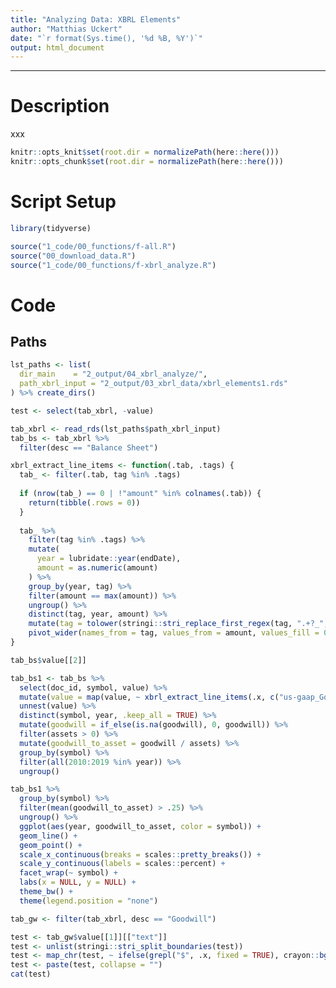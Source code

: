 ```yaml
---
title: "Analyzing Data: XBRL Elements"
author: "Matthias Uckert"
date: "`r format(Sys.time(), '%d %B, %Y')`"
output: html_document
---
```


------------------------------------------------------------------------

# Description

xxx

```r
knitr::opts_knit$set(root.dir = normalizePath(here::here())) 
knitr::opts_chunk$set(root.dir = normalizePath(here::here())) 
```

# Script Setup

```r
library(tidyverse)

source("1_code/00_functions/f-all.R")
source("00_download_data.R")
source("1_code/00_functions/f-xbrl_analyze.R")
```

# Code

## Paths

```r
lst_paths <- list(
  dir_main    = "2_output/04_xbrl_analyze/",
  path_xbrl_input = "2_output/03_xbrl_data/xbrl_elements1.rds"
) %>% create_dirs()

test <- select(tab_xbrl, -value)

```

```r
tab_xbrl <- read_rds(lst_paths$path_xbrl_input) 
tab_bs <- tab_xbrl %>%
  filter(desc == "Balance Sheet")

xbrl_extract_line_items <- function(.tab, .tags) {
  tab_ <- filter(.tab, tag %in% .tags) 
  
  if (nrow(tab_) == 0 | !"amount" %in% colnames(.tab)) {
    return(tibble(.rows = 0))
  }
  
  tab_ %>%
    filter(tag %in% .tags) %>%
    mutate(
      year = lubridate::year(endDate),
      amount = as.numeric(amount)
    ) %>%
    group_by(year, tag) %>%
    filter(amount == max(amount)) %>%
    ungroup() %>%
    distinct(tag, year, amount) %>%
    mutate(tag = tolower(stringi::stri_replace_first_regex(tag, ".+?_", ""))) %>%
    pivot_wider(names_from = tag, values_from = amount, values_fill = 0)
}
```


```r
tab_bs$value[[2]]

tab_bs1 <- tab_bs %>%
  select(doc_id, symbol, value) %>%
  mutate(value = map(value, ~ xbrl_extract_line_items(.x, c("us-gaap_Goodwill", "us-gaap_Assets")))) %>%
  unnest(value) %>%
  distinct(symbol, year, .keep_all = TRUE) %>%
  mutate(goodwill = if_else(is.na(goodwill), 0, goodwill)) %>%
  filter(assets > 0) %>%
  mutate(goodwill_to_asset = goodwill / assets) %>%
  group_by(symbol) %>%
  filter(all(2010:2019 %in% year)) %>%
  ungroup()

```


```r
tab_bs1 %>%
  group_by(symbol) %>%
  filter(mean(goodwill_to_asset) > .25) %>%
  ungroup() %>%
  ggplot(aes(year, goodwill_to_asset, color = symbol)) +
  geom_line() + 
  geom_point() + 
  scale_x_continuous(breaks = scales::pretty_breaks()) + 
  scale_y_continuous(labels = scales::percent) + 
  facet_wrap(~ symbol) + 
  labs(x = NULL, y = NULL) + 
  theme_bw() + 
  theme(legend.position = "none")
```

```r
tab_gw <- filter(tab_xbrl, desc == "Goodwill")
```


```r
test <- tab_gw$value[[1]][["text"]]
test <- unlist(stringi::stri_split_boundaries(test))
test <- map_chr(test, ~ ifelse(grepl("$", .x, fixed = TRUE), crayon::bgYellow(.x), .x))
test <- paste(test, collapse = "")
cat(test)

```

